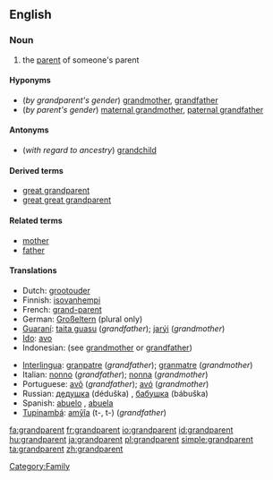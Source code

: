 ==English==
{{wikipedia}}

===Noun===
{{en-noun|s}}

# the [[parent]] of someone's parent

====Hyponyms====
* (''by grandparent's gender'') [[grandmother]], [[grandfather]]
* (''by parent's gender'') [[maternal grandmother]], [[paternal grandfather]]

====Antonyms====
* (''with regard to ancestry'') [[grandchild]]

====Derived terms====
* [[great grandparent]]
* [[great great grandparent]]

====Related terms====
* [[mother]]
* [[father]]

====Translations====
{{trans-top|parent of one's parent}}
* Dutch: [[grootouder]] {{m}}
* Finnish: [[isovanhempi]]
* French: [[grand-parent]] {{m}}
* German: [[Großeltern]] (plural only)
* [[Guaraní]]: [[taita guasu]] (''grandfather''); [[jarýi]] (''grandmother'')
* [[Ido]]: [[avo]]
* Indonesian: (see [[grandmother]] or [[grandfather]])
{{trans-mid}}
* [[Interlingua]]: [[granpatre]] (''grandfather''); [[granmatre]]  (''grandmother'')
* Italian: [[nonno]] (''grandfather''); [[nonna]] (''grandmother'')
* Portuguese: [[avô]] {{m}} (''grandfather''); [[avó]] {{f}} (''grandmother'')
* Russian: [[дедушка]] (déduška) {{m}}, [[бабушка]] (bábuška) {{f}}
* Spanish: [[abuelo]] {{m}}, [[abuela]] {{f}}
* [[Tupinambá]]: [[amỹîa]] (t-, t-) (''grandfather'')
{{trans-bottom}}

[[Category:Family]]

[[fa:grandparent]]
[[fr:grandparent]]
[[io:grandparent]]
[[id:grandparent]]
[[hu:grandparent]]
[[ja:grandparent]]
[[pl:grandparent]]
[[simple:grandparent]]
[[ta:grandparent]]
[[zh:grandparent]]